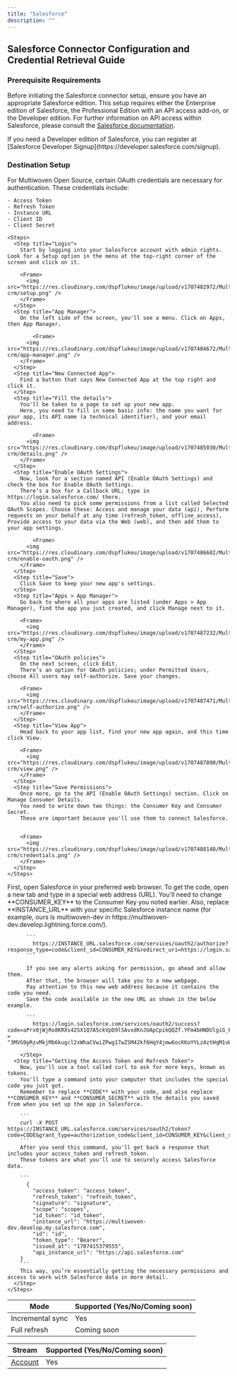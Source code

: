 ```yaml
---
title: "Salesforce"
description: ""
---
```


## Salesforce Connector Configuration and Credential Retrieval Guide

### Prerequisite Requirements

Before initiating the Salesforce connector setup, ensure you have an appropriate Salesforce edition. This setup requires either the Enterprise edition of Salesforce, the Professional Edition with an API access add-on, or the Developer edition. For further information on API access within Salesforce, please consult the [Salesforce documentation](https://developer.salesforce.com/docs/).

<Tip>
  If you need a Developer edition of Salesforce, you can register at [Salesforce
  Developer Signup](https://developer.salesforce.com/signup).
</Tip>

### Destination Setup

<AccordionGroup>
  <Accordion title="Create a Connected App" icon="key">
    For Multiwoven Open Source, certain OAuth credentials are necessary for authentication. These credentials include:

    - Access Token
    - Refresh Token
    - Instance URL
    - Client ID
    - Client Secret

    <Steps>
      <Step title="Login">
        Start by logging into your Salesforce account with admin rights. Look for a Setup option in the menu at the top-right corner of the screen and click on it.

        <Frame>
          <img src="https://res.cloudinary.com/dspflukeu/image/upload/v1707482972/Multiwoven/connectors/salesforce-crm/setup.png" />
        </Frame>
      </Step>
      <Step title="App Manager">
        On the left side of the screen, you'll see a menu. Click on Apps, then App Manager.

    		<Frame>
          <img src="https://res.cloudinary.com/dspflukeu/image/upload/v1707484672/Multiwoven/connectors/salesforce-crm/app-manager.png" />
        </Frame>
      </Step>
      <Step title="New Connected App">
        Find a button that says New Connected App at the top right and click it.
      </Step>
      <Step title="Fill the details">
        You'll be taken to a page to set up your new app.
        Here, you need to fill in some basic info: the name you want for your app, its API name (a technical identifier), and your email address.

    		<Frame>
          <img src="https://res.cloudinary.com/dspflukeu/image/upload/v1707485030/Multiwoven/connectors/salesforce-crm/details.png" />
        </Frame>
      </Step>
      <Step title="Enable OAuth Settings">
        Now, look for a section named API (Enable OAuth Settings) and check the box for Enable OAuth Settings.
        There’s a box for a Callback URL; type in https://login.salesforce.com/ there.
        You also need to pick some permissions from a list called Selected OAuth Scopes. Choose these: Access and manage your data (api), Perform requests on your behalf at any time (refresh_token, offline_access), Provide access to your data via the Web (web), and then add them to your app settings.

    		<Frame>
          <img src="https://res.cloudinary.com/dspflukeu/image/upload/v1707486682/Multiwoven/connectors/salesforce-crm/enable-oauth.png" />
        </Frame>
      </Step>
      <Step title="Save">
        Click Save to keep your new app's settings.
      </Step>
      <Step title="Apps > App Manager">
        Go back to where all your apps are listed (under Apps > App Manager), find the app you just created, and click Manage next to it.

        <Frame>
          <img src="https://res.cloudinary.com/dspflukeu/image/upload/v1707487232/Multiwoven/connectors/salesforce-crm/my-app.png" />
        </Frame>
      </Step>
      <Step title="OAuth policies">
        On the next screen, click Edit.
        There’s an option for OAuth policies; under Permitted Users, choose All users may self-authorize. Save your changes.

        <Frame>
          <img src="https://res.cloudinary.com/dspflukeu/image/upload/v1707487471/Multiwoven/connectors/salesforce-crm/self-authorize.png" />
        </Frame>
      </Step>
      <Step title="View App">
        Head back to your app list, find your new app again, and this time click View.

        <Frame>
          <img src="https://res.cloudinary.com/dspflukeu/image/upload/v1707487890/Multiwoven/connectors/salesforce-crm/view.png" />
        </Frame>
      </Step>
      <Step title="Save Permissions">
        Once more, go to the API (Enable OAuth Settings) section. Click on Manage Consumer Details.
        You need to write down two things: the Consumer Key and Consumer Secret.
        These are important because you'll use them to connect Salesforce.


        <Frame>
          <img src="https://res.cloudinary.com/dspflukeu/image/upload/v1707488140/Multiwoven/connectors/salesforce-crm/credentials.png" />
        </Frame>
      </Step>
    </Steps>

  </Accordion>

  <Accordion title="Obtain OAuth Credentials" icon="key">
      <Steps>
        <Step title="Getting the Code">
          First, open Salesforce in your preferred web browser. 
          To get the code, open a new tab and type in a special web address (URL). 
          You'll need to change **CONSUMER_KEY** to the Consumer Key you noted earlier. 
          Also, replace **INSTANCE_URL** with your specific Salesforce instance name (for example, ours is multiwoven-dev in https://multiwoven-dev.develop.lightning.force.com/).

          ```
            https://INSTANCE_URL.salesforce.com/services/oauth2/authorize?response_type=code&client_id=CONSUMER_KEY&redirect_uri=https://login.salesforce.com/
          ```

          If you see any alerts asking for permission, go ahead and allow them.
          After that, the browser will take you to a new webpage.
          Pay attention to this new web address because it contains the code you need.
          Save the code available in the new URL as shown in the below example.

          ```
            https://login.salesforce.com/services/oauth2/success?code=aPrx0jWjRo8KRXs42SX1Q7A5ckVpD9lSAvxdKnJUApCpikQQZf.YFm4bHNDUlgiG_PHwWQ%3D%3Dclient_id = "3MVG9pRzvMkjMb6kugcl2xWhaCVwiZPwg17wZSM42kf6HqY4jmw6ocKKoYYLz4ztHqM1vWxMbZB6sxQQU"
          ```
        </Step>
      <Step title="Getting the Access Token and Refresh Token">
        Now, you'll use a tool called curl to ask for more keys, known as tokens.
        You'll type a command into your computer that includes the special code you just got.
        Remember to replace **CODE** with your code, and also replace **CONSUMER_KEY** and **CONSUMER_SECRET** with the details you saved from when you set up the app in Salesforce.

        ```
        curl -X POST https://INSTANCE_URL.salesforce.com/services/oauth2/token?code=CODE&grant_type=authorization_code&client_id=CONSUMER_KEY&client_secret=CONSUMER_SECRET&redirect_uri=https://login.salesforce.com/
        ```
        After you send this command, you'll get back a response that includes your access_token and refresh_token.
        These tokens are what you'll use to securely access Salesforce data.

        ```
          {
            "access_token": "access_token",
            "refresh_token": "refresh_token",
            "signature": "signature",
            "scope": "scopes",
            "id_token": "id_token",
            "instance_url": "https://multiwoven-dev.develop.my.salesforce.com",
            "id": "id",
            "token_type": "Bearer",
            "issued_at": "1707415379555",
            "api_instance_url": "https://api.salesforce.com"
        }
        ```
        This way, you’re essentially getting the necessary permissions and access to work with Salesforce data in more detail.
      </Step>
    </Steps>

  </Accordion>
</AccordionGroup>

<Accordion title="Supported Sync" icon="arrows-rotate" defaultOpen="true">

| Mode             | Supported (Yes/No/Coming soon) |
| ---------------- | ------------------------------ |
| Incremental sync | Yes                            |
| Full refresh     | Coming soon                    |

</Accordion>

<Accordion title="Supported Streams">

| Stream                                                                                                                             | Supported (Yes/No/Coming soon) |
| ---------------------------------------------------------------------------------------------------------------------------------- | ------------------------------ |
| [Account](https://developer.salesforce.com/docs/atlas.en-us.object_reference.meta/object_reference/sforce_api_objects_account.htm) | Yes                            |

</Accordion>
